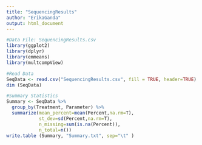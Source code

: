 ```yaml
---
title: "SequencingResults"
author: "ErikaGanda"
output: html_document
---
```


```r
#Data File: SequencingResults.csv
library(ggplot2)
library(dplyr)
library(emmeans)
library(multcompView)

#Read Data
SeqData <- read.csv("SequencingResults.csv", fill = TRUE, header=TRUE)
dim (SeqData)

#Summary Statistics
Summary <- SeqData %>%
  group_by(Treatment, Parameter) %>%
  summarize(mean_percent=mean(Percent,na.rm=T),
            st_dev=sd(Percent,na.rm=T),
            n_missing=sum(is.na(Percent)),
            n_total=n())
write.table (Summary, "Summary.txt", sep="\t" )
```

